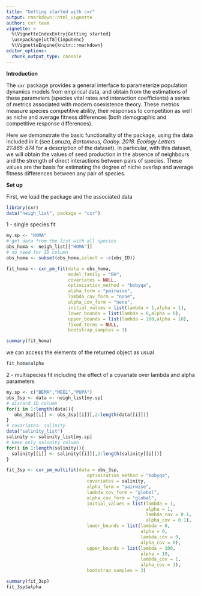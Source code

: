 ```yaml
---
title: "Getting started with cxr"
output: rmarkdown::html_vignette
author: cxr team
vignette: >
  %\VignetteIndexEntry{Getting started}
  \usepackage[utf8]{inputenc}
  %\VignetteEngine{knitr::rmarkdown}
editor_options: 
  chunk_output_type: console
---
```


**Introduction**

The `cxr` package provides a general interface to parameterize population dynamics models from empirical data, and obtain from the estimations of these parameters (species vital rates and interaction coefficients) a series of metrics associated with modern coexistence theory. These metrics measure species competitive ability, their responses to competition as well as niche and average fitness differences (both demographic and competitive response differences).

Here we demonstrate the basic functionality of the package, using the data included in it (see *Lanuza, Bartomeus, Godoy. 2018. Ecology Letters 21:865-874* for a description of the dataset). In particular, with this dataset, we will obtain the values of seed production in the absence of neighbours and the strength of direct interactions between pairs of species. These values are the basis for estimating the degree of niche overlap and average fitness differences between any pair of species. 

**Set up**

First, we load the package and the associated data

```r
library(cxr)
data("neigh_list", package = "cxr")
```

1 - single species fit

```r
my.sp <- "HOMA"
# get data from the list with all species
obs_homa <- neigh_list[["HOMA"]]
# no need for ID column
obs_homa <- subset(obs_homa,select = -c(obs_ID))
```

```r
fit_homa <- cxr_pm_fit(data = obs_homa,
                       model_family = "BH",
                       covariates = NULL,
                       optimization_method = "bobyqa",
                       alpha_form = "pairwise",
                       lambda_cov_form = "none",
                       alpha_cov_form = "none",
                       initial_values = list(lambda = 1,alpha = 1),
                       lower_bounds = list(lambda = 0,alpha = 0),
                       upper_bounds = list(lambda = 100,alpha = 10),
                       fixed_terms = NULL,
                       bootstrap_samples = 3)
```

```r
summary(fit_homa)
```

we can access the elements of the returned object as usual

```r
fit_homa$alpha
```

2 - multispecies fit including the effect of a covariate over lambda and alpha parameters

```r
my.sp <- c("BEMA","MEEL","PUPA")
obs_3sp <- data <- neigh_list[my.sp]
# discard ID column
for(i in 1:length(data)){
   obs_3sp[[i]] <- obs_3sp[[i]][,2:length(data[[i]])]
}
# covariates: salinity
data("salinity_list")
salinity <- salinity_list[my.sp]
# keep only salinity column
for(i in 1:length(salinity)){
  salinity[[i]] <- salinity[[i]][,2:length(salinity[[i]])]
}
```

```r
fit_3sp <- cxr_pm_multifit(data = obs_3sp,
                              optimization_method = "bobyqa",
                              covariates = salinity,
                              alpha_form = "pairwise",
                              lambda_cov_form = "global",
                              alpha_cov_form = "global",
                              initial_values = list(lambda = 1,
                                                    alpha = 1,
                                                    lambda_cov = 0.1, 
                                                    alpha_cov = 0.1),
                              lower_bounds = list(lambda = 0,
                                                  alpha = 0,
                                                  lambda_cov = 0, 
                                                  alpha_cov = 0),
                              upper_bounds = list(lambda = 100,
                                                  alpha = 10,
                                                  lambda_cov = 1, 
                                                  alpha_cov = 1),
                              bootstrap_samples = 3)
```

```r
summary(fit_3sp)
fit_3sp$alpha
```









